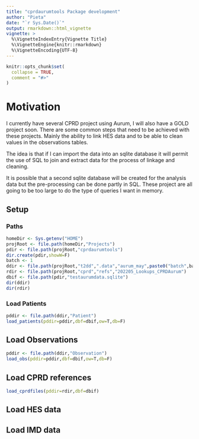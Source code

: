 ```yaml
---
title: "cprdaurumtools Package development"
author: "Pieta"
date: "`r Sys.Date()`"
output: rmarkdown::html_vignette
vignette: >
  %\VignetteIndexEntry{Vignette Title}
  %\VignetteEngine{knitr::rmarkdown}
  %\VignetteEncoding{UTF-8}
---
```


```r
knitr::opts_chunk$set(
  collapse = TRUE,
  comment = "#>"
)
```

# Motivation

I currently have several CPRD project using Aurum, I will also have a GOLD project soon. There are some
common steps that need to be achieved with these projects. Mainly the ability to link HES data and to be
able to clean values in the observations tables.

The idea is that if I can import the data into an sqlite database it will permit the use of SQL to join
and extract data for the process of linkage and cleaning. 

It is possible that a second sqlite database will be created for the analysis data but the pre-processing
can be done partly in SQL. These project are all going to be too large to do the type of queries I want
in memory.

## Setup

### Paths

```r
homeDir <- Sys.getenv("HOME")
projRoot <- file.path(homeDir,"Projects")
pdir <- file.path(projRoot,"cprdaurumtools")
dir.create(pdir,showW=F)
batch <- 1 
ddir <- file.path(projRoot,"t2dd",".data","aurum_may",paste0("batch",batch))
rdir <- file.path(projRoot,"cprd","refs","202205_Lookups_CPRDAurum")
dbif <- file.path(pdir,"testaurumdata.sqlite")
dir(ddir)
dir(rdir)
```

### Load Patients

```r
pddir <- file.path(ddir,"Patient")
load_patients(pddir=pddir,dbf=dbif,ow=T,db=F)
```

## Load Observations

```r
pddir <- file.path(ddir,"Observation")
load_obs(pddir=pddir,dbf=dbif,ow=T,db=F)
```

## Load CPRD references

```r
load_cprdfiles(pddir=rdir,dbf=dbif)
```

## Load HES data


## Load IMD data




